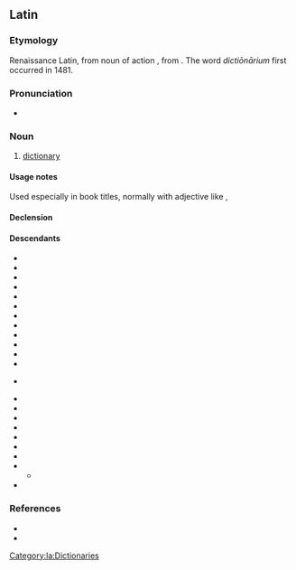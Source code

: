 ==Latin==

===Etymology===
Renaissance Latin, from noun of action {{suffix|la|dictiō|gloss1=speaking|ārium}}, from {{m|la|dīcō||say, speak}}. The word ''dictiōnārium'' first occurred in 1481.

===Pronunciation===
* {{la-IPA|dictiōnārium|eccl=yes}}

===Noun===
{{la-noun|dictiōnārium<2.-ium>}}

# {{q|Medieval}} [[dictionary]]

====Usage notes====
Used especially in book titles, normally with adjective like {{m|la||Dictionarium Latino Lusitanicum|Latin-Portuguese Dictionary}}, {{m|la||Dictionarium Latinogermanicum/Latino-Germanicum|Latin-German Dictionary}}

====Declension====
{{la-ndecl|dictiōnārium<2.-ium>}}

====Descendants====
{{top4}}
* {{desc|ast|diccionariu|bor=1}}
* {{desc|rup|dictsiunar|bor=1}}
* {{desc|roa-brg|diccionâre|bor=1}}
* {{desc|ca|diccionari|bor=1}}
* {{desc|co|dizziunariu|bor=1}}
* {{desc|en|dictionary|bor=1}}
* {{desc|frp|diccionèro|bor=1}}
* {{desc|gl|dicionario|bor=1}}
* {{desc|de|Diktionär|bor=1}}
* {{desc|it|dizionario|bor=1}}
* {{desctree|frm|dictionnaire|bor=1}}
* {{desc|nap|dezziunario|bor=1}}
* {{desc|nrf|dictionnaithe|bor=1}} {{q|Jersey}}
* {{desc|oc|diccionari|bor=1}}
* {{desc|pms|dissionari|bor=1}}
* {{desc|pt|dicionário|bor=1}}
* {{desc|ro|dicționar|bor=1}}
* {{desc|rm|dicziunari|bor=1}}
* {{desc|sc|dizionariu|bor=1}}
* {{desc|sco|dictionar|bor=1}}
* {{desc|scn|dizziunariu|bor=1}}
** {{desc|bor=1|mt|dizzjunarju}}
* {{desc|es|diccionario|bor=1}}
{{bottom}}

===References===
* {{R:Gaffiot}}
* {{R:NLW}}

[[Category:la:Dictionaries]]